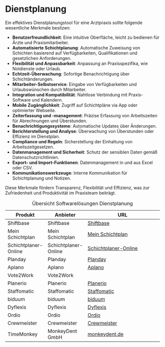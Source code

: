 # Dienstplanung

Ein effektives Dienstplanungstool für eine Arztpraxis sollte folgende wesentliche Merkmale besitzen:

- **Benutzerfreundlichkeit**: Eine intuitive Oberfläche, leicht zu bedienen für Ärzte und Praxismitarbeiter.
- **Automatisierte Schichtplanung**: Automatische Zuweisung von Schichten basierend auf Verfügbarkeiten, Qualifikationen und gesetzlichen Anforderungen.
- **Flexibilität und Anpassbarkeit**: Anpassung an Praxisspezifika, wie Notdienste oder Urlaub.
- **Echtzeit-Überwachung**: Sofortige Benachrichtigung über Schichtänderungen.
- **Mitarbeiter-Selbstservice**: Eingabe von Verfügbarkeiten und Urlaubswünschen durch Mitarbeiter.
- **Integration und Kompatibilität**: Nahtlose Verbindung mit Praxis-Software und Kalendern.
- **Mobile Zugänglichkeit**: Zugriff auf Schichtpläne via App oder optimierter Webseite.
- **Zeiterfassung und -management**: Präzise Erfassung von Arbeitszeiten für Abrechnungen und Überstunden.
- **Benachrichtigungssysteme**: Automatische Updates über Änderungen.
- **Berichterstellung und Analyse**: Überwachung von Überstunden oder Effizienz im Dienstplan.
- **Compliance und Regeln**: Sicherstellung der Einhaltung von Arbeitszeitgesetzen.
- **Datenmanagement und Sicherheit**: Schutz der sensiblen Daten gemäß Datenschutzrichtlinien.
- **Export- und Import-Funktionen**: Datenmanagement in und aus Excel oder CSV.
- **Kommunikationswerkzeuge**: Interne Kommunikation für Schichtplanung und Notizen.

Diese Merkmale fördern Transparenz, Flexibilität und Effizienz, was zur Zufriedenheit und Produktivität im Praxisteam beiträgt.

| Produkt                | Anbieter              | URL                                                                 |
|------------------------|-----------------------|---------------------------------------------------------------------|
| Shiftbase              | Shiftbase             | [Shiftbase](https://www.shiftbase.com/de/)                          |
| Mein Schichtplan       | Mein Schichtplan      | [Mein Schichtplan](https://www.mein-schichtplan.de/de/)             |
| Schichtplaner-Online   | Schichtplaner-Online  | [Schichtplaner-Online](https://schichtplaner-online.de/)            |
| Planday                | Planday               | [Planday](https://www.planday.com/de/)                               |
| Aplano                 | Aplano                | [Aplano](https://aplano.de/)                                        |
| Vote2Work              | Vote2Work             |                               |
| Planerio               | Planerio              | [Planerio](https://planerio.com/)                                    |
| Staffomatic            | Staffomatic           | [Staffomatic](https://www.staffomatic.com/)                          |
| biduum                 | biduum                | [biduum](https://www.sieda.com/biduum/online-dienstplan/)            |
| Dyflexis               | Dyflexis              | [Dyflexis](https://www.dyflexis.de/)                                 |
| Ordio                  | Ordio                 | [Ordio](https://www.ordio.com/)                                      |
| Crewmeister            | Crewmeister           | [Crewmeister](https://crewmeister.com/de)                           |
| TimeMonkey | MonkeyDent GmbH | [monkeydent.de](http://monkeydent.de) |

: Übersicht Softwarelösungen Dienstplanung
